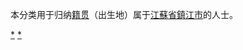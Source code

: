 {{Catnav|頁面分類|各種主題的頁面分類|依中国各省来作的分类|各地中国人|江苏人}}
{{Catnav|頁面分類|人物|各國人物|中国人|各地中国人|江苏人}}

本分类用于归纳[[籍贯|籍贯]]（出生地）属于[[江蘇省|江蘇省]][[鎮江市|鎮江市]]的人士。

[[Category:江苏人|*]]
[[Category:鎮江|*]]
